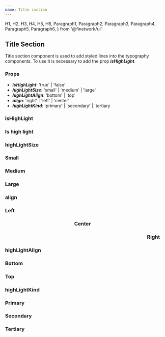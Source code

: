 ```yaml
---
name: Title section
---
```


  H1,
  H2,
  H3,
  H4,
  H5,
  H6,
  Paragraph1,
  Paragraph2,
  Paragraph3,
  Paragraph4,
  Paragraph5,
  Paragraph6,
} from '@finetwork/ui'

<div>
  <H2 font="secondary">Title Section</H2>
</div>

<Paragraph4>
  Title section component is used to add styled lines into the typography components.
</Paragraph4>

<Paragraph4>
  To use it is necessary to add the prop <i><b>isHighLight</b></i>.
</Paragraph4>

<div>
  <H3 font="secondary">Props</H3>
  <div style={{ marginTop: '1rem' }}>
    <ul> 
      <li><i><b>isHighLight</b></i>: 'true' | 'false' </li>
      <li>
        <i><b>highLightSize</b></i>: 'small' | 'medium' | 'large'
      </li>
      <li>
       <i><b>highLightAlign</b></i>: 'bottom' | 'top'
      </li>
      <li>
      <i><b>align</b></i>: 'right' | 'left' | 'center'
      </li>
      <li><i><b>highLightKind</b></i>: 'primary' | 'secondary' | 'tertiary  </li>
    </ul>
  </div>
</div>


<div>
  <H3 font="secondary">isHighLight</H3>
</div>

<Playground>
  <div style={styles} >  
    <H3 isHighLight>Is high light </H3>
  </div>
</Playground>


<div>
  <H3 font="secondary">highLightSize</H3>
</div>

<Playground>
  <div  style={styles}>
    <H3 isHighLight highLightSize="small">Small</H3>
    <H3 isHighLight highLightSize="medium">Medium</H3>
    <H3 isHighLight highLightSize="large">Large</H3>
  </div>
</Playground>

<div>
  <H3 font="secondary">align</H3>
</div>

<Playground>
  <div  style={styles}>
    <H3 isHighLight highLightAlign="top" align="left">Left</H3>
    <H3 isHighLight highLightAlign="top" align="center">Center</H3>
    <H3 isHighLight highLightAlign="top" align="right">Right</H3>
  </div>
</Playground>

<div>
  <H3 font="secondary">highLightAlign</H3>
</div>

<Playground>
  <div style={styles}>
    <H3 isHighLight highLightAlign="bottom">Bottom</H3>
    <H3 isHighLight highLightAlign="top">Top</H3>
  </div>
</Playground>

<div>
  <H3 font="secondary">highLightKind</H3>
</div>

<Playground>
  <div style={styles}>
    <H3 isHighLight highLightAlign="top" highLightKind="primary">Primary</H3>
    <H3 isHighLight highLightAlign="top" highLightKind="secondary">Secondary</H3>
    <H3 isHighLight highLightAlign="top" highLightKind="tertiary">Tertiary</H3>
  </div>
</Playground>